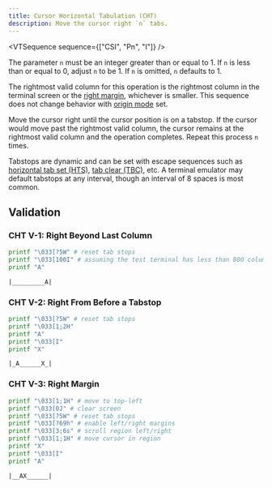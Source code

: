 ```yaml
---
title: Cursor Horizontal Tabulation (CHT)
description: Move the cursor right `n` tabs.
---
```


<VTSequence sequence={["CSI", "Pn", "I"]} />

The parameter `n` must be an integer greater than or equal to 1. If `n` is less than
or equal to 0, adjust `n` to be 1. If `n` is omitted, `n` defaults to 1.

The rightmost valid column for this operation is the rightmost column in
the terminal screen or the [right margin](#TODO), whichever is smaller.
This sequence does not change behavior with [origin mode](#TODO) set.

Move the cursor right until the cursor position is on a tabstop. If the
cursor would move past the rightmost valid column, the cursor remains at
the rightmost valid column and the operation completes. Repeat this process
`n` times.

Tabstops are dynamic and can be set with escape sequences such as
[horizontal tab set (HTS)](/docs/vt/csi/hts), [tab clear (TBC)](/docs/vt/csi/tbc), etc.
A terminal emulator may default tabstops at any interval, though an interval
of 8 spaces is most common.

## Validation

### CHT V-1: Right Beyond Last Column

```bash
printf "\033[?5W" # reset tab stops
printf "\033[100I" # assuming the test terminal has less than 800 columns
printf "A"
```

```
|_________A|
```

### CHT V-2: Right From Before a Tabstop

```bash
printf "\033[?5W" # reset tab stops
printf "\033[1;2H"
printf "A"
printf "\033[I"
printf "X"
```

```
|_A______X_|
```

### CHT V-3: Right Margin

```bash
printf "\033[1;1H" # move to top-left
printf "\033[0J" # clear screen
printf "\033[?5W" # reset tab stops
printf "\033[?69h" # enable left/right margins
printf "\033[3;6s" # scroll region left/right
printf "\033[1;1H" # move cursor in region
printf "X"
printf "\033[I"
printf "A"
```

```
|__AX______|
```

